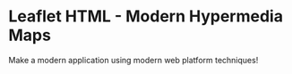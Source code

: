 
<Meta title="Leaflet HTML - Modern Hypermedia!" />

# Leaflet HTML - Modern Hypermedia Maps

Make a modern application using modern web platform techniques!
